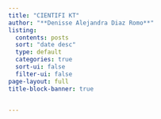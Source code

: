 ```yaml
---
title: "CIENTIFI KT"
author: "**Denisse Alejandra Diaz Romo**"
listing:
  contents: posts
  sort: "date desc"
  type: default
  categories: true
  sort-ui: false
  filter-ui: false
page-layout: full
title-block-banner: true


---
```




